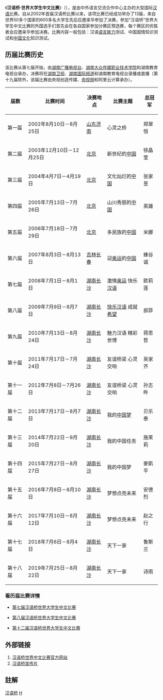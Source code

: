 <!-- 檔案不存在 [[File:Chinese_bridge_logo.jpg|thumb]] ，可從英文維基百科取得 -->
《'''汉语桥·世界大学生中文比赛'''》（{{lang-en|Chinese Bridge; Chinese Proficiency Competition for Foreign College Students}}），是由中外语言交流合作中心主办的大型国际[[汉语|汉语]]比赛。自从2002年首届汉语桥比赛以来，该项比赛已经成功举办了13届，来自世界50多个国家的600多名大学生先后应邀来华参加了决赛，参加“汉语桥”世界大学生中文比赛的外国选手们首先会在各自国家参加分赛区预选赛，每个赛区的优胜者会应邀来华参加决赛。比赛内容一般包括：汉语[[语言能力|语言能力]]测试、中国国情知识测试和[[中国文化|中国文化]]知识测试。

==历届比赛历史==
该比赛从第七届开始，由[[湖南广播电视台|湖南广播电视台]]、[[湖南大众传媒职业技术学院|湖南大众传媒职业技术学院]]和湖南教育电视台承办，决赛将在[[湖南卫视|湖南卫视]]、[[湖南国际频道|湖南国际频道]]和湖南教育电视台录播或直播（第十九届除外，该届比赛由央视创造传媒、[[央视频|央视频]]和阿里云计算承办）。

{| class="wikitable sortable" style="background-color:white;"
|-
!届数!!比赛时间!!决赛地点!!比赛主题!!总冠军
|-
|第一届||2002年8月10日－8月25日||[[山东|山东]][[济南|济南]]||心灵之桥||{{VIE}} 郑翠恒
|-
|第二届||2003年12月10日－12月25日||[[北京|北京]]||新世纪的[[中国|中国]]||{{SIN}} 徐晶莹
|-
|第三届||2004年4月7日－4月19日||[[北京|北京]]||文化灿烂的[[中国|中国]]||{{SIN}} 张家昱
|-
|第四届||2005年7月13日－7月26日||[[北京|北京]]||山川秀丽的[[中国|中国]]||{{FRA}} 英雄
|-
|第五届||2006年7月18日－7月29日||[[北京|北京]]||多民族的[[中国|中国]]||{{TJK}} 米娜 
|-
|第六届||2007年8月3日－8月13日||[[吉林|吉林]][[长春|长春]]||迎[[奥运|奥运]]的[[中国|中国]]||{{JPN}} 蜂谷诚
|-
|第七届 ||2008年7月1日－8月1日||[[湖南|湖南]][[长沙|长沙]]||激情[[奥运|奥运]] 快乐[[汉语|汉语]]||{{USA}} 欧莉莲
|-
|第八届||2009年7月9日－8月7日||[[湖南|湖南]][[长沙|长沙]]||[[快乐|快乐]][[汉语|汉语]] 成就[[希望|希望]]||{{BEL}} 郝菲 
|-
|第九届||2010年7月13日－8月24日 ||[[湖南|湖南]][[长沙|长沙]]||魅力汉语 精彩世博||{{ENG}} 蒋思哲
|-
|第十届||2011年7月17日－7月24日 ||[[湖南|湖南]][[长沙|长沙]]||友谊桥梁 心灵交响||{{AUT}} 吴家齐
|-
|第十一届||2012年7月8日－7月26日||[[湖南|湖南]][[长沙|长沙]]||友谊桥梁 心灵交响||{{KOR}} 孙志旿 
|-
|第十二届||2013年7月17日－8月7日 ||[[湖南|湖南]][[长沙|长沙]]||我的[[中国梦|中国梦]]||{{AUS}} 贝乐泰
|-
|第十三届||2014年7月22日－9月20日 ||[[湖南|湖南]][[长沙|长沙]]||我的中国任务||{{BRA}} 施茉莉
|-
|第十四届||2015年7月27日－8月27日 ||[[湖南|湖南]][[长沙|长沙]]||我的中国梦||{{NZL}} 麥凱平
|-
|第十五届||2016年7月8日－8月10日 ||[[湖南|湖南]][[长沙|长沙]]||梦想点亮未来||{{CAN}} 安德烈
|-
|第十六届||2017年7月10日－8月12日 ||[[湖南|湖南]][[长沙|长沙]]||梦想点亮未来||{{SUD}} 赵之行
|-
|第十七届||2018年7月6日－8月4日||[[湖南|湖南]][[长沙|长沙]]||天下一家||{{RUS}} 鲁斯兰
|-
|第十八届||2019年7月25日－8月22日||[[湖南|湖南]][[长沙|长沙]]||天下一家||{{EGY}} 诗雨
|}

===看历届比赛详情===

*[[第七届汉语桥世界大学生中文比赛|第七届汉语桥世界大学生中文比赛]]

*[[第八届汉语桥世界大学生中文比赛|第八届汉语桥世界大学生中文比赛]]

*[[第十二届汉语桥世界大学生中文比赛|第十二届汉语桥世界大学生中文比赛]]

==外部链接==
# [http://bridge.chinese.cn// 汉语桥世界中文比赛官方网站] {{Wayback|url=http://bridge.chinese.cn// |date=20210224054942 }}
# [http://www.hunantv.com/v/1/53537/c/706748.html 汉语桥宣传片] {{Wayback|url=http://www.hunantv.com/v/1/53537/c/706748.html |date=20150924044408 }}

==註解==
{{reflist}}
{{汉语桥世界大学生中文比赛}}
{{湖南衛視綜藝節目}}
[[Category:汉语桥|]]
[[Category:湖南卫视电视节目|H]]